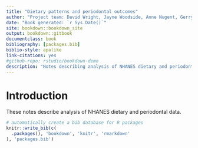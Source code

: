 ```yaml
--- 
title: "Dietary patterns and periodontal outcomes"
author: "Project team: David Wright, Jayne Woodside, Anne Nugent, Gerry McKenna"
date: "Book generated: `r Sys.Date()`"
site: bookdown::bookdown_site
output: bookdown::gitbook
documentclass: book
bibliography: [packages.bib]
biblio-style: apalike
link-citations: yes
#github-repo: rstudio/bookdown-demo
description: "Notes describing analysis of NHANES dietary and periodontal data."
---
```


# Introduction

These notes describe analysis of NHANES dietary and periodontal data.

```r
# automatically create a bib database for R packages
knitr::write_bib(c(
  .packages(), 'bookdown', 'knitr', 'rmarkdown'
), 'packages.bib')
```
